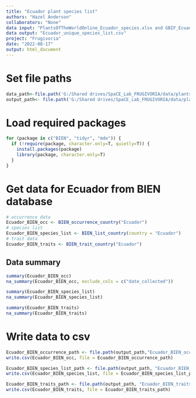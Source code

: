 ```yaml
---
title: "Ecuador plant species list"
authors: "Hazel Anderson"
collaborators: "None"
data input: "PlantsOfTheWorldOnline_Ecuador_species.xlsx and GBIF_Ecuador_PlantSpeciesList.csv"
data output: "Ecuador_unique_species_list.csv"
project: "Frugivoria"
date: "2022-08-17"
output: html_document
---
```

# Set file paths
```r
data_path<-file.path('G:/Shared drives/SpaCE_Lab_FRUGIVORIA/data/plants/L0')
output_path<- file.path('G:/Shared drives/SpaCE_Lab_FRUGIVORIA/data/plants/L0')
```

# Load required packages
```r
for (package in c("BIEN", "tidyr", "mde")) {
  if (!require(package, character.only=T, quietly=T)) {
    install.packages(package)
    library(package, character.only=T)
  }
}
```


# Get data for Ecuador from BIEN database

```r
# occurrence data
Ecuador_BIEN_occ <- BIEN_occurrence_country("Ecuador")
# species list
Ecuador_BIEN_species_list <- BIEN_list_country(country = "Ecuador")
# trait data
Ecuador_BIEN_traits <- BIEN_trait_country("Ecuador")
```

## Data summary
```r
summary(Ecuador_BIEN_occ)
na_summary(Ecuador_BIEN_occ, exclude_cols = c("date_collected"))
```

```r
summary(Ecuador_BIEN_species_list)
na_summary(Ecuador_BIEN_species_list)
```

```r
summary(Ecuador_BIEN_traits)
na_summary(Ecuador_BIEN_traits)
```

# Write data to csv
```r
Ecuador_BIEN_occurrence_path <- file.path(output_path,"Ecuador_BIEN_occurrence.csv") 
write.csv(Ecuador_BIEN_occ, file = Ecuador_BIEN_occurrence_path)

Ecuador_BIEN_species_list_path <- file.path(output_path, "Ecuador_BIEN_species_list.csv")
write.csv(Ecuador_BIEN_species_list, file = Ecuador_BIEN_species_list_path)

Ecuador_BIEN_traits_path <- file.path(output_path, "Ecuador_BIEN_traits.csv")
write.csv(Ecuador_BIEN_traits, file = Ecuador_BIEN_traits_path)
```


